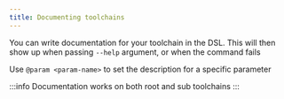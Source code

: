 ```yaml
---
title: Documenting toolchains
---
```



You can write documentation for your toolchain in the DSL.
This will then show up when passing `--help` argument, or when the command fails

Use `@param <param-name>` to set the description for a specific parameter

<DocumentingToolchains/>

:::info
Documentation works on both root and sub toolchains
:::
